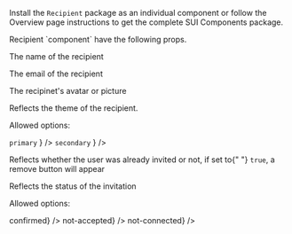 
<Section contained={true} style={{ paddingTop: 0, paddingBottom: 0 }}>
	<p>
		Install the <Code small={true}>Recipient</Code> package as an individual
		component or follow the Overview page instructions to get the complete SUI
		Components package.
	</p>
</Section>

<Section title="Props" border={true}>
	<p>Recipient `component` have the following props.</p>
	<Section
		title={{ content: "userName*", tag: "string", small: true }}
		style={{ paddingTop: 0, paddingLeft: 20, paddingRight: 0 }}
	>
		<p>The name of the recipient</p>
	</Section>
	<Section
		title={{ content: "userEmail*", tag: "string", small: true }}
		style={{ paddingTop: 0, paddingLeft: 20, paddingRight: 0 }}
	>
		<p>The email of the recipient</p>
	</Section>
	<Section
		title={{ content: "userImage*", tag: "object", small: true }}
		style={{ paddingTop: 0, paddingLeft: 20, paddingRight: 0 }}
	>
		<p>The recipinet's avatar or picture</p>
	</Section>
	<Section
		title={{ content: "appearance*", tag: "string", small: true }}
		style={{ paddingTop: 0, paddingLeft: 20, paddingRight: 0 }}
	>
		<p>Reflects the theme of the recipient.</p>
		<p>Allowed options:</p>
		<List>
			<span
				label={
					<>
						<Code small={true}>primary</Code>
					</>
				}
			/>
			<span
				label={
					<>
						<Code small={true}>secondary</Code>
					</>
				}
			/>
		</List>
	</Section>
	<Section
		title={{ content: "isInvited*", tag: "boolean", small: true }}
		style={{ paddingTop: 0, paddingLeft: 20, paddingRight: 0 }}
	>
		<p>
			Reflects whether the user was already invited or not, if set to{" "}
			<Code small={true}>true</Code>, a remove button will appear
		</p>
	</Section>
	<Section
		title={{ content: "status*", tag: "string", small: true }}
		style={{ paddingTop: 0, paddingLeft: 20, paddingRight: 0 }}
	>
		<p>Reflects the status of the invitation</p>
		<p>Allowed options:</p>
		<List>
			<span label={<Code small={true}>confirmed</Code>} />
			<span label={<Code small={true}>not-accepted</Code>} />
			<span label={<Code small={true}>not-connected</Code>} />
		</List>
	</Section>
</Section>
